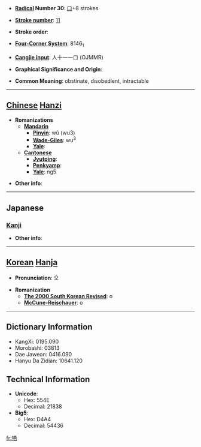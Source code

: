 * '''[[Wiktionary:Chinese radical index| Radical]] Number 30''': [[Wiktionary:Chinese radical index 口|口]]+8 strokes

* '''[[Wiktionary:Chinese total strokes index|Stroke number]]''': [[Wiktionary:Chinese total strokes index 11|11]]

* '''Stroke order''': 

* '''[[Wiktionary:Chinese four corner index|Four-Corner System]]''': 8146<sub>1</sub>

* '''[[Wiktionary:Chinese Cangjie index|Cangjie input]]''': 人十一一口 (OJMMR)

* '''Graphical Significance and Origin''': 

* '''Common Meaning''': obstinate, disobedient, intractable

----

== [[Chinese]] [[Hanzi]] ==

* '''Romanizations'''
** '''[[Mandarin]]'''
*** '''[[Pinyin]]''': wǔ (wu3)
*** '''[[Wade-Giles]]''': wu<sup>3</sup>
*** '''[[Yale]]''': 
** '''[[Cantonese]]'''
*** '''[[Jyutping]]''':
*** '''[[Penkyamp]]''': 
*** '''[[Yale]]''': ng5

* '''Other info''': 

----

==Japanese==
===[[Kanji]]===
{{kanji|on readings=[[ご]] (go)|kun readings=[[さからう]] (sakarau), [[あう]] (au), [[ふれる]] (fureru)}}

* '''Other info''':  

----

== [[Korean]] [[Hanja]] ==

* '''Pronunciation''': 오

* '''Romanization'''
** '''[[The 2000 South Korean Revised Romanization|The 2000 South Korean Revised]]''': o
** '''[[McCune-Reischauer]]''': o

----

== Dictionary Information ==

* KangXi: 0195.090
* Morobashi: 03813
* Dae Jaweon: 0416.090
* Hanyu Da Zidian: 10641.120

== Technical Information ==

* '''Unicode''':
** Hex: 554E
** Decimal: 21838
* '''Big5''':
** Hex: D4A4
** Decimal: 54436

[[fr:啎]]